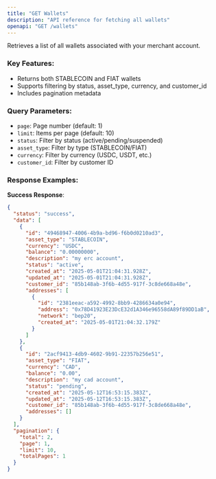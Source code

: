 ```yaml
---
title: "GET Wallets"
description: "API reference for fetching all wallets"
openapi: "GET /wallets"
---
```


Retrieves a list of all wallets associated with your merchant account.

### Key Features:

- Returns both STABLECOIN and FIAT wallets
- Supports filtering by status, asset_type, currency, and customer_id
- Includes pagination metadata

### Query Parameters:

- `page`: Page number (default: 1)
- `limit`: Items per page (default: 10)
- `status`: Filter by status (active/pending/suspended)
- `asset_type`: Filter by type (STABLECOIN/FIAT)
- `currency`: Filter by currency (USDC, USDT, etc.)
- `customer_id`: Filter by customer ID

### Response Examples:

**Success Response**:

```json
{
  "status": "success",
  "data": [
    {
      "id": "49468947-4006-4b9a-bd96-f6b0d0210ad3",
      "asset_type": "STABLECOIN",
      "currency": "USDC",
      "balance": "0.00000000",
      "description": "my erc account",
      "status": "active",
      "created_at": "2025-05-01T21:04:31.928Z",
      "updated_at": "2025-05-01T21:04:31.928Z",
      "customer_id": "85b148ab-3f6b-4d55-917f-3c8de668a48e",
      "addresses": [
        {
          "id": "2381eeac-a592-4992-8bb9-4286634a0e94",
          "address": "0x78D41923E23DcE32d1A346e96558dA89f89DD1aB",
          "network": "bep20",
          "created_at": "2025-05-01T21:04:32.179Z"
        }
      ]
    },
    {
      "id": "2acf9413-4db9-4602-9b91-22357b256e51",
      "asset_type": "FIAT",
      "currency": "CAD",
      "balance": "0.00",
      "description": "my cad account",
      "status": "pending",
      "created_at": "2025-05-12T16:53:15.383Z",
      "updated_at": "2025-05-12T16:53:15.383Z",
      "customer_id": "85b148ab-3f6b-4d55-917f-3c8de668a48e",
      "addresses": []
    }
  ],
  "pagination": {
    "total": 2,
    "page": 1,
    "limit": 10,
    "totalPages": 1
  }
}
```
